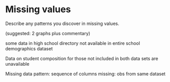 # Missing values

Describe any patterns you discover in missing values.

(suggested: 2 graphs plus commentary)


some data in high school directory not available in entire school demographics dataset

Data on student composition for those not included in both data sets are unavailable

Missing data pattern: sequence of columns missing: obs from same dataset